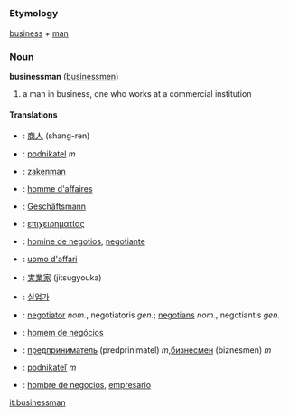 =={{en}}==
===Etymology===
[[business]] + [[man]]

=== Noun ===
'''businessman''' ([[businessmen]])

# a man in business, one who works at a commercial institution

==== Translations ====
*{{zh}}: [[商人]] (shang-ren)
*{{cs}}: [[podnikatel]]  ''m''
*{{nl}}: [[zakenman]]
*{{fr}}: [[homme d'affaires]]
*{{de}}: [[Geschäftsmann]]
*{{el}}: [[επιχειρηματίας]]
*{{ia}}: [[homine de negotios]], [[negotiante]]
*{{it}}: [[uomo d'affari]]
*{{ja}}: [[実業家]] (jitsugyouka)
*{{ko}}: [[실업가]]
*{{la}}: [[negotiator]] ''nom.'', negotiatoris ''gen.''; [[negotians]] ''nom.'', negotiantis ''gen.''
*{{pt}}: [[homem de negócios]]
*{{ru}}: [[предприниматель]] (predprinimatel) ''m'',[[бизнесмен]] (biznesmen) ''m''
*{{sk}}: [[podnikateľ]]  ''m'' 
*{{es}}: [[hombre de negocios]], [[empresario]]

[[it:businessman]]